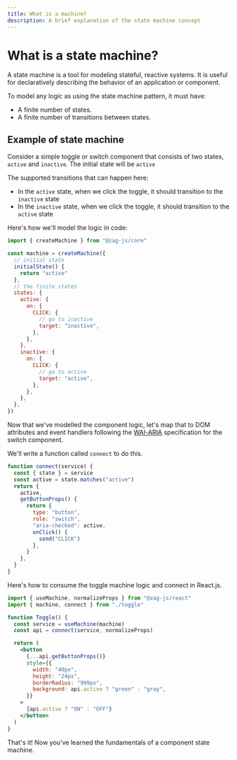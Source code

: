 ```yaml
---
title: What is a machine?
description: A brief explanation of the state machine concept
---
```


# What is a state machine?

A state machine is a tool for modeling stateful, reactive systems. It is useful
for declaratively describing the behavior of an application or component.

To model any logic as using the state machine pattern, it must have:

- A finite number of states.
- A finite number of transitions between states.

## Example of state machine

Consider a simple toggle or switch component that consists of two states,
`active` and `inactive`. The initial state will be `active`

The supported transitions that can happen here:

- In the `active` state, when we click the toggle, it should transition to the
  `inactive` state
- In the `inactive` state, when we click the toggle, it should transition to the
  `active` state

Here's how we'll model the logic in code:

```jsx
import { createMachine } from "@zag-js/core"

const machine = createMachine({
  // initial state
  initialState() {
    return "active"
  },
  // the finite states
  states: {
    active: {
      on: {
        CLICK: {
          // go to inactive
          target: "inactive",
        },
      },
    },
    inactive: {
      on: {
        CLICK: {
          // go to active
          target: "active",
        },
      },
    },
  },
})
```

Now that we've modelled the component logic, let's map that to DOM attributes
and event handlers following the
[WAI-ARIA](https://www.w3.org/TR/wai-aria-practices-1.1/examples/checkbox/checkbox-1/checkbox-1.html)
specification for the switch component.

We'll write a function called `connect` to do this.

```jsx
function connect(service) {
  const { state } = service
  const active = state.matches("active")
  return {
    active,
    getButtonProps() {
      return {
        type: "button",
        role: "switch",
        "aria-checked": active,
        onClick() {
          send("CLICK")
        },
      }
    },
  }
}
```

Here's how to consume the toggle machine logic and connect in React.js.

```jsx
import { useMachine, normalizeProps } from "@zag-js/react"
import { machine, connect } from "./toggle"

function Toggle() {
  const service = useMachine(machine)
  const api = connect(service, normalizeProps)

  return (
    <button
      {...api.getButtonProps()}
      style={{
        width: "40px",
        height: "24px",
        borderRadius: "999px",
        background: api.active ? "green" : "gray",
      }}
    >
      {api.active ? "ON" : "OFF"}
    </button>
  )
}
```

That's it! Now you've learned the fundamentals of a component state machine.
